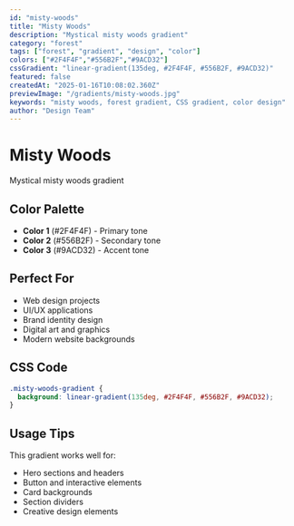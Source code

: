 ```yaml
---
id: "misty-woods"
title: "Misty Woods"
description: "Mystical misty woods gradient"
category: "forest"
tags: ["forest", "gradient", "design", "color"]
colors: ["#2F4F4F","#556B2F","#9ACD32"]
cssGradient: "linear-gradient(135deg, #2F4F4F, #556B2F, #9ACD32)"
featured: false
createdAt: "2025-01-16T10:08:02.360Z"
previewImage: "/gradients/misty-woods.jpg"
keywords: "misty woods, forest gradient, CSS gradient, color design"
author: "Design Team"
---
```


# Misty Woods

Mystical misty woods gradient

## Color Palette

- **Color 1** (#2F4F4F) - Primary tone
- **Color 2** (#556B2F) - Secondary tone
- **Color 3** (#9ACD32) - Accent tone

## Perfect For

- Web design projects
- UI/UX applications
- Brand identity design
- Digital art and graphics
- Modern website backgrounds

## CSS Code

```css
.misty-woods-gradient {
  background: linear-gradient(135deg, #2F4F4F, #556B2F, #9ACD32);
}
```

## Usage Tips

This gradient works well for:
- Hero sections and headers
- Button and interactive elements
- Card backgrounds
- Section dividers
- Creative design elements
